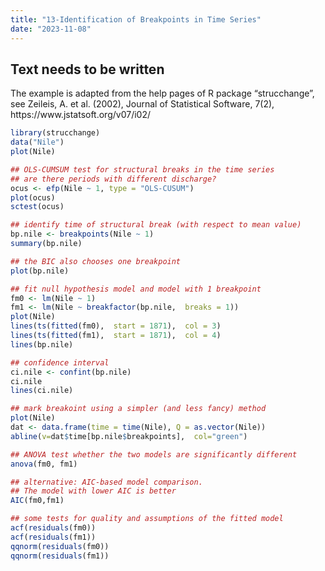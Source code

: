---
title: "13-Identification of Breakpoints in Time Series"
date: "2023-11-08"
---

## Text needs to be written


The example is adapted from the help pages of R package "strucchange", 
see Zeileis, A. et al. (2002), Journal of Statistical Software, 7(2), https://www.jstatsoft.org/v07/i02/

```{r}
library(strucchange)
data("Nile")
plot(Nile)

## OLS-CUMSUM test for structural breaks in the time series
## are there periods with different discharge?
ocus <- efp(Nile ~ 1, type = "OLS-CUSUM")
plot(ocus)
sctest(ocus)

## identify time of structural break (with respect to mean value)
bp.nile <- breakpoints(Nile ~ 1)
summary(bp.nile)

## the BIC also chooses one breakpoint
plot(bp.nile)

## fit null hypothesis model and model with 1 breakpoint
fm0 <- lm(Nile ~ 1)
fm1 <- lm(Nile ~ breakfactor(bp.nile,  breaks = 1))
plot(Nile)
lines(ts(fitted(fm0),  start = 1871),  col = 3)
lines(ts(fitted(fm1),  start = 1871),  col = 4)
lines(bp.nile)

## confidence interval
ci.nile <- confint(bp.nile)
ci.nile
lines(ci.nile)

## mark breakoint using a simpler (and less fancy) method
plot(Nile)
dat <- data.frame(time = time(Nile), Q = as.vector(Nile))
abline(v=dat$time[bp.nile$breakpoints],  col="green")

## ANOVA test whether the two models are significantly different
anova(fm0, fm1)

## alternative: AIC-based model comparison. 
## The model with lower AIC is better
AIC(fm0,fm1)

## some tests for quality and assumptions of the fitted model
acf(residuals(fm0))
acf(residuals(fm1))
qqnorm(residuals(fm0))
qqnorm(residuals(fm1))
```

